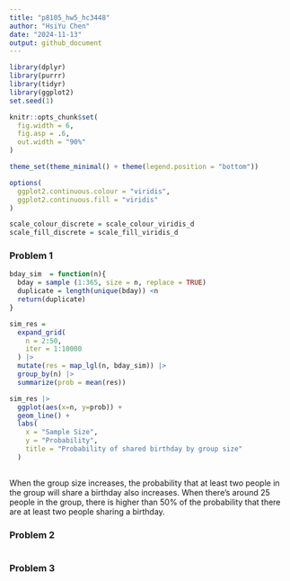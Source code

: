 ```yaml
---
title: "p8105_hw5_hc3448"
author: "HsiYu Chen"
date: "2024-11-13"
output: github_document
---
```


```r
library(dplyr)
library(purrr)
library(tidyr)
library(ggplot2)
set.seed(1)

knitr::opts_chunk$set(
  fig.width = 6,
  fig.asp = .6,
  out.width = "90%"
)

theme_set(theme_minimal() + theme(legend.position = "bottom"))

options(
  ggplot2.continuous.colour = "viridis",
  ggplot2.continuous.fill = "viridis"
)

scale_colour_discrete = scale_colour_viridis_d
scale_fill_discrete = scale_fill_viridis_d
```


### Problem 1

```r
bday_sim  = function(n){
  bday = sample (1:365, size = n, replace = TRUE)
  duplicate = length(unique(bday)) <n
  return(duplicate)
}
```

```r
sim_res = 
  expand_grid(
    n = 2:50,
    iter = 1:10000
  ) |>
  mutate(res = map_lgl(n, bday_sim)) |>
  group_by(n) |>
  summarize(prob = mean(res))
```

```r
sim_res |>
  ggplot(aes(x=n, y=prob)) +
  geom_line() +
  labs(
    x = "Sample Size",           
    y = "Probability",        
    title = "Probability of shared birthday by group size" 
  )
  
```
  
When the group size increases, the probability that at least two people in the group will share a birthday also increases. When there's around 25 people in the group, there is higher than 50% of the probability that there are at least two people sharing a birthday. 

### Problem 2

```r

```


### Problem 3
